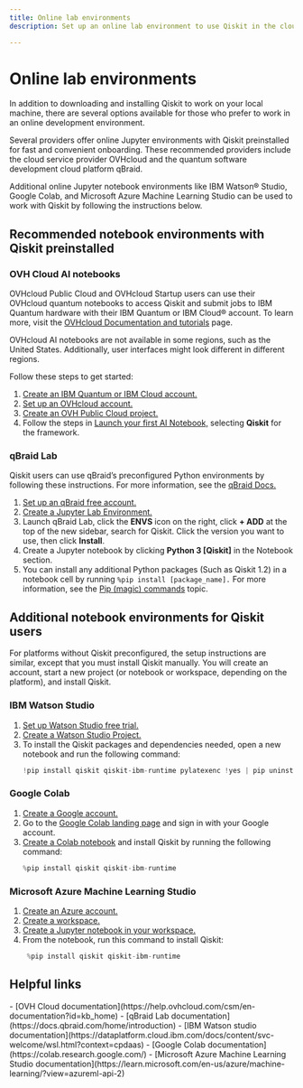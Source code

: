 ```yaml
---
title: Online lab environments
description: Set up an online lab environment to use Qiskit in the cloud. Choose a preconfigured environment or set up your own.

---
```

<span id="online-environments"></span>
# Online lab environments

In addition to downloading and installing Qiskit to work on your local machine, there are several options available for those who prefer to work in an online development environment.

Several providers offer online Jupyter environments with Qiskit preinstalled for fast and convenient onboarding. These recommended providers include the cloud service provider OVHcloud and the quantum software development cloud platform qBraid.

Additional online Jupyter notebook environments like IBM Watson&reg; Studio, Google Colab, and Microsoft Azure Machine Learning Studio can be used to work with Qiskit by following the instructions below.

## Recommended notebook environments with Qiskit preinstalled

### OVH Cloud AI notebooks

OVHcloud Public Cloud and OVHcloud Startup users can use their OVHcloud quantum notebooks to access Qiskit and submit jobs to IBM Quantum hardware with their IBM Quantum or IBM Cloud&reg; account. To learn more, visit the [OVHcloud Documentation and tutorials](https://help.ovhcloud.com/csm/world-documentation?id=kb_home) page.

<Admonition type="note">
OVHcloud AI notebooks are not available in some regions, such as the United States. Additionally, user interfaces might look different in different regions.
</Admonition>

Follow these steps to get started:

1. [Create an IBM Quantum or IBM Cloud account.](./setup-channel)
1. [Set up an OVHcloud account.](https://help.ovhcloud.com/csm/en-account-create-ovhcloud-account?id=kb_article_view&sysparm_article=KB0043022)
2. [Create an OVH Public Cloud project.](https://support.us.ovhcloud.com/hc/en-us/articles/360002245784-Creating-Your-First-Public-Cloud-Project)
6. Follow the steps in [Launch your first AI Notebook,](https://help.ovhcloud.com/csm/en-public-cloud-ai-notebooks-definition?id=kb_article_view&sysparm_article=KB0048270) selecting **Qiskit** for the framework.

### qBraid Lab

Qiskit users can use qBraid’s preconfigured Python environments by following these instructions. For more information, see the [qBraid Docs.](https://docs.qbraid.com/home/introduction)

1. [Set up an qBraid free account.](https://docs.qbraid.com/home/account)
3. [Create a Jupyter Lab Environment.](https://docs.qbraid.com/lab/user-guide/getting-started)
3. Launch qBraid Lab, click the **ENVS** icon on the right, click **+ ADD** at the top of the new sidebar, search for Qiskit.  Click the version you want to use, then click **Install**.
4. Create a Jupyter notebook by clicking **Python 3 [Qiskit]** in the Notebook section.
4. You can install any additional Python packages (Such as Qiskit 1.2) in a notebook cell by running `%pip install [package_name].` For more information, see the [Pip (magic) commands](https://docs.qbraid.com/lab/user-guide/notebooks#pip-magic-commands) topic.

## Additional notebook environments for Qiskit users

For platforms without Qiskit preconfigured, the setup instructions are similar, except that you must install Qiskit manually. You will create an account, start a new project (or notebook or workspace, depending on the platform), and install Qiskit.

### IBM Watson Studio

1. [Set up Watson Studio free trial.](https://cloud.ibm.com/docs/watson?topic=watson-about)
2. [Create a Watson Studio Project.](https://www.ibm.com/docs/en/db2-event-store/2.0.0?topic=data-projects#d275537e106)
3. To install the Qiskit packages and dependencies needed, open a new notebook and run the following command:
   ```python
   !pip install qiskit qiskit-ibm-runtime pylatexenc !yes | pip uninstall simplejson
   ```

### Google Colab

1. [Create a Google account.](https://support.google.com/accounts/answer/27441?hl)
2. Go to the [Google Colab landing page](https://colab.research.google.com/) and sign in with your Google account.
3. [Create a Colab notebook](http://colab.research.google.com/#create=true) and install Qiskit by running the following command:
   ```python
   %pip install qiskit qiskit-ibm-runtime
   ```

### Microsoft Azure Machine Learning Studio

1. [Create an Azure account.](https://learn.microsoft.com/en-us/dotnet/azure/create-azure-account)
2. [Create a workspace.](https://learn.microsoft.com/en-us/azure/machine-learning/concept-workspace?view=azureml-api-2#create-a-workspace)
3. [Create a Jupyter notebook in your workspace.](https://learn.microsoft.com/en-us/azure/machine-learning/how-to-run-jupyter-notebooks?view=azureml-api-2)
4. From the notebook, run this command to install Qiskit:
   ```python
    %pip install qiskit qiskit-ibm-runtime
   ```

## Helpful links

<Admonition type="tip" title="Documentation resources">
  -  [OVH Cloud documentation](https://help.ovhcloud.com/csm/en-documentation?id=kb_home)
  -  [qBraid Lab documentation](https://docs.qbraid.com/home/introduction)
  -  [IBM Watson studio documentation](https://dataplatform.cloud.ibm.com/docs/content/svc-welcome/wsl.html?context=cpdaas)
  -  [Google Colab documentation](https://colab.research.google.com/)
  -  [Microsoft Azure Machine Learning Studio documentation](https://learn.microsoft.com/en-us/azure/machine-learning/?view=azureml-api-2)
</Admonition>